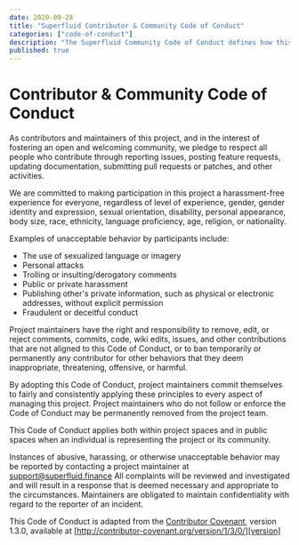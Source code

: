 ```yaml
---
date: 2020-09-28
title: "Superfluid Contributor & Community Code of Conduct"
categories: ["code-of-conduct"]
description: "The Superfluid Community Code of Conduct defines how this community is dedicated to providing a harassment-free experience for everyone. We do not tolerate harassment of participants in any form."
published: true
---
```


# Contributor & Community Code of Conduct

As contributors and maintainers of this project, and in the interest of
fostering an open and welcoming community, we pledge to respect all people who
contribute through reporting issues, posting feature requests, updating
documentation, submitting pull requests or patches, and other activities.

We are committed to making participation in this project a harassment-free
experience for everyone, regardless of level of experience, gender, gender
identity and expression, sexual orientation, disability, personal appearance,
body size, race, ethnicity, language proficiency, age, religion, or nationality.

Examples of unacceptable behavior by participants include:

- The use of sexualized language or imagery
- Personal attacks
- Trolling or insulting/derogatory comments
- Public or private harassment
- Publishing other's private information, such as physical or electronic
  addresses, without explicit permission
- Fraudulent or deceitful conduct

Project maintainers have the right and responsibility to remove, edit, or
reject comments, commits, code, wiki edits, issues, and other contributions
that are not aligned to this Code of Conduct, or to ban temporarily or
permanently any contributor for other behaviors that they deem inappropriate,
threatening, offensive, or harmful.

By adopting this Code of Conduct, project maintainers commit themselves to
fairly and consistently applying these principles to every aspect of managing
this project. Project maintainers who do not follow or enforce the Code of
Conduct may be permanently removed from the project team.

This Code of Conduct applies both within project spaces and in public spaces
when an individual is representing the project or its community.

Instances of abusive, harassing, or otherwise unacceptable behavior may be
reported by contacting a project maintainer at support@superfluid.finance All
complaints will be reviewed and investigated and will result in a response that
is deemed necessary and appropriate to the circumstances. Maintainers are
obligated to maintain confidentiality with regard to the reporter of an
incident.

This Code of Conduct is adapted from the [Contributor Covenant][homepage],
version 1.3.0, available at
[http://contributor-covenant.org/version/1/3/0/][version]

[homepage]: http://contributor-covenant.org
[version]: http://contributor-covenant.org/version/1/3/0/
